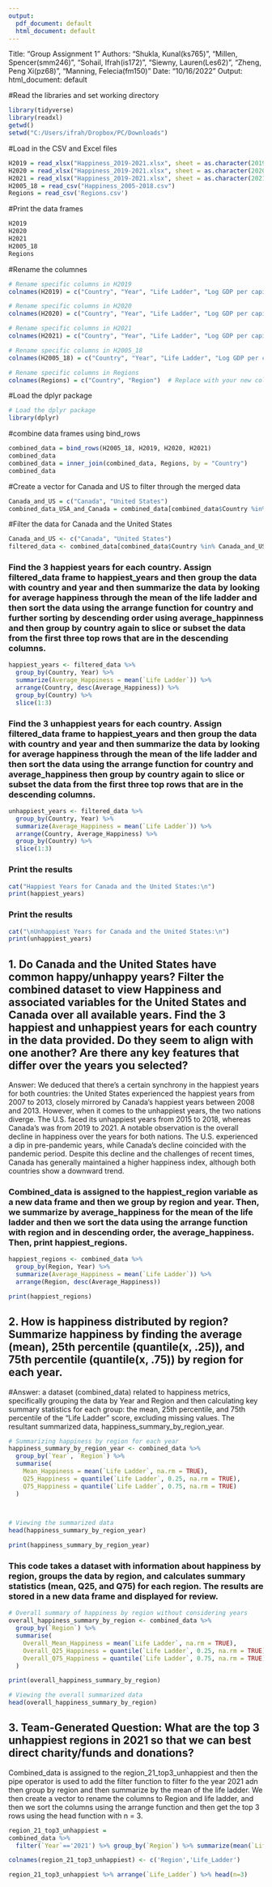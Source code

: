 ---
output:
  pdf_document: default
  html_document: default
---
Title: "Group Assignment 1"
Authors: "Shukla, Kunal(ks765)", "Millen, Spencer(smm246)", "Sohail, Ifrah(is172)", "Siewny, Lauren(Les62)", "Zheng, Peng Xi(pz68)", "Manning, Felecia(fm150)"
Date: "10/16/2022"
Output:
  html_document: default


#Read the libraries and set working directory
```{r}
library(tidyverse)
library(readxl)
getwd()
setwd("C:/Users/ifrah/Dropbox/PC/Downloads")
```

#Load in the CSV and Excel files
```{r}
H2019 = read_xlsx("Happiness_2019-2021.xlsx", sheet = as.character(2019))
H2020 = read_xlsx("Happiness_2019-2021.xlsx", sheet = as.character(2020))
H2021 = read_xlsx("Happiness_2019-2021.xlsx", sheet = as.character(2021))
H2005_18 = read_csv("Happiness_2005-2018.csv")
Regions = read_csv('Regions.csv')
```

#Print the data frames
```{r}
H2019
H2020
H2021
H2005_18
Regions
```
#Rename the columnes
```{r}
# Rename specific columns in H2019
colnames(H2019) = c("Country", "Year", "Life Ladder", "Log GDP per capital", "Social Support", "Healthy life expectancy at birth", "Freedom to make life choices", "Generosity", "Perceptions of corruption", "Positive affect", "Negative affect", "Confidence in national government")  # Replace with your new column names

# Rename specific columns in H2020
colnames(H2020) = c("Country", "Year", "Life Ladder", "Log GDP per capital", "Social Support", "Healthy life expectancy at birth", "Freedom to make life choices", "Generosity", "Perceptions of corruption", "Positive affect", "Negative affect", "Confidence in national government")  # Replace with your new column names

# Rename specific columns in H2021
colnames(H2021) = c("Country", "Year", "Life Ladder", "Log GDP per capital", "Social Support", "Healthy life expectancy at birth", "Freedom to make life choices", "Generosity", "Perceptions of corruption", "Positive affect", "Negative affect", "Confidence in national government")  # Replace with your new column names

# Rename specific columns in H2005_18
colnames(H2005_18) = c("Country", "Year", "Life Ladder", "Log GDP per capital", "Social Support", "Healthy life expectancy at birth", "Freedom to make life choices", "Generosity", "Perceptions of corruption", "Positive affect", "Negative affect", "Confidence in national government")  # Replace with your new column names

# Rename specific columns in Regions
colnames(Regions) = c("Country", "Region")  # Replace with your new column names
```


#Load the dplyr package
```{r}
# Load the dplyr package
library(dplyr)
```



#combine data frames using bind_rows
```{r}
combined_data = bind_rows(H2005_18, H2019, H2020, H2021)
combined_data
combined_data = inner_join(combined_data, Regions, by = "Country")
combined_data
```

#Create a vector for Canada and US to filter through the merged data
```{r}
Canada_and_US = c("Canada", "United States")                            
combined_data_USA_and_Canada = combined_data[combined_data$Country %in% Canada_and_US, ] 

```

#Filter the data for Canada and the United States
```{r}
Canada_and_US <- c("Canada", "United States")
filtered_data <- combined_data[combined_data$Country %in% Canada_and_US, ]
```


### Find the 3 happiest years for each country. Assign filtered_data frame to happiest_years and then group the data with country and year and then summarize the data by looking for average happiness through the mean of the life ladder and then sort the data using the arrange function for country and further sorting by descending order using average_happinness and then group by country again to slice or subset the data from the first three top rows that are in the descending columns.
```{r}

happiest_years <- filtered_data %>%
  group_by(Country, Year) %>%
  summarize(Average_Happiness = mean(`Life Ladder`)) %>%
  arrange(Country, desc(Average_Happiness)) %>%
  group_by(Country) %>%
  slice(1:3)
```
  


### Find the 3 unhappiest years for each country. Assign filtered_data frame to happiest_years and then group the data with country and year and then summarize the data by looking for average happiness through the mean of the life ladder and then sort the data using the arrange function for country and average_happiness then group by country again to slice or subset the data from the first three top rows that are in the descending columns.  
```{r}
unhappiest_years <- filtered_data %>%
  group_by(Country, Year) %>%
  summarize(Average_Happiness = mean(`Life Ladder`)) %>%
  arrange(Country, Average_Happiness) %>%
  group_by(Country) %>%
  slice(1:3)
```
  


### Print the results
```{r}
cat("Happiest Years for Canada and the United States:\n")
print(happiest_years)
```



### Print the results
```{r}
cat("\nUnhappiest Years for Canada and the United States:\n")
print(unhappiest_years)
```
## 1. Do Canada and the United States have common happy/unhappy years? Filter the combined dataset to view Happiness and associated variables for the United States and Canada over all available years. Find the 3 happiest and unhappiest years for each country in the data provided. Do they seem to align with one another? Are there any key features that differ over the years you selected?

Answer: We deduced that there's a certain synchrony in the happiest years for both countries: the United States experienced the happiest years from 2007 to 2013, closely mirrored by Canada's happiest years between 2008 and 2013. However, when it comes to the unhappiest years, the two nations diverge. The U.S. faced its unhappiest years from 2015 to 2018, whereas Canada's was from 2019 to 2021. A notable observation is the overall decline in happiness over the years for both nations. The U.S. experienced a dip in pre-pandemic years, while Canada's decline coincided with the pandemic period. Despite this decline and the challenges of recent times, Canada has generally maintained a higher happiness index, although both countries show a downward trend.



### Combined_data is assigned to the happiest_region variable as a new data frame and then we group by region and year. Then, we summarize by average_happiness for the mean of the life ladder and then we sort the data using the arrange function with region and in descending order, the average_happiness. Then, print happiest_regions.  
```{r}
happiest_regions <- combined_data %>%
  group_by(Region, Year) %>%
  summarize(Average_Happiness = mean(`Life Ladder`)) %>%
  arrange(Region, desc(Average_Happiness))

print(happiest_regions)
```

## 2. How is happiness distributed by region? Summarize happiness by finding the average (mean), 25th percentile (quantile(x, .25)), and 75th percentile (quantile(x, .75)) by region for each year.

#Answer: a dataset (combined_data) related to happiness metrics, specifically grouping the data by Year and Region and then calculating key summary statistics for each group: the mean, 25th percentile, and 75th percentile of the "Life Ladder" score, excluding missing values. The resultant summarized data, happiness_summary_by_region_year.
```{r}
# Summarizing happiness by region for each year
happiness_summary_by_region_year <- combined_data %>%
  group_by(`Year`, `Region`) %>%
  summarise(
    Mean_Happiness = mean(`Life Ladder`, na.rm = TRUE),
    Q25_Happiness = quantile(`Life Ladder`, 0.25, na.rm = TRUE),
    Q75_Happiness = quantile(`Life Ladder`, 0.75, na.rm = TRUE)
  )

 

# Viewing the summarized data
head(happiness_summary_by_region_year)

print(happiness_summary_by_region_year)
```

### This code takes a dataset with information about happiness by region, groups the data by region, and calculates summary statistics (mean, Q25, and Q75) for each region. The results are stored in a new data frame and displayed for review.
```{r}
# Overall summary of happiness by region without considering years
overall_happiness_summary_by_region <- combined_data %>%
  group_by(`Region`) %>%
  summarise(
    Overall_Mean_Happiness = mean(`Life Ladder`, na.rm = TRUE),
    Overall_Q25_Happiness = quantile(`Life Ladder`, 0.25, na.rm = TRUE),
    Overall_Q75_Happiness = quantile(`Life Ladder`, 0.75, na.rm = TRUE)
  )

print(overall_happiness_summary_by_region)

# Viewing the overall summarized data
head(overall_happiness_summary_by_region)
```

## 3. Team-Generated Question: What are the top 3 unhappiest regions in 2021 so that we can best direct charity/funds and donations?
Combined_data is assigned to the region_21_top3_unhappiest and then the pipe operator is used to add the filter function to filter fo the year 2021 adn then group by region and then summarize by the mean of the life ladder. We then create a vector to rename the columns to Region and life ladder, and then we sort the columns using the arrange function and then get the top 3 rows using the head function with n = 3.
```{r}
region_21_top3_unhappiest = 
combined_data %>% 
  filter(`Year`=='2021') %>% group_by(`Region`) %>% summarize(mean(`Life Ladder`)) 

colnames(region_21_top3_unhappiest) <- c('Region','Life_Ladder')

region_21_top3_unhappiest %>% arrange(`Life_Ladder`) %>% head(n=3)
```

